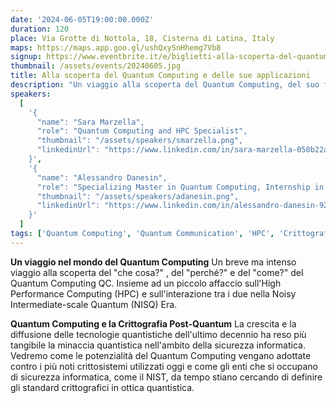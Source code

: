 ```yaml
---
date: '2024-06-05T19:00:00.000Z'
duration: 120
place: Via Grotte di Nottola, 18, Cisterna di Latina, Italy
maps: https://maps.app.goo.gl/ushQxySnHhemg7Vb8
signup: https://www.eventbrite.it/e/biglietti-alla-scoperta-del-quantum-computing-e-delle-sue-applicazioni-906014282107?aff=ebdsshother&utm_share_source=listing_android
thumbnail: /assets/events/20240605.jpg
title: Alla scoperta del Quantum Computing e delle sue applicazioni
description: "Un viaggio alla scoperta del Quantum Computing, del suo funzionamento e delle sue applicazioni, in particolare la Crittografia Post-Quantum"
speakers:
  [
    '{
      "name": "Sara Marzella", 
      "role": "Quantum Computing and HPC Specialist", 
      "thumbnail": "/assets/speakers/smarzella.png", 
      "linkedinUrl": "https://www.linkedin.com/in/sara-marzella-050b22a3/"
    }',
    '{
      "name": "Alessandro Danesin", 
      "role": "Specializing Master in Quantum Computing, Internship in Quantum Cryptography, MS in Mathematical Cryptography", 
      "thumbnail": "/assets/speakers/adanesin.png", 
      "linkedinUrl": "https://www.linkedin.com/in/alessandro-danesin-920151268/"
    }'
  ]
tags: ['Quantum Computing', 'Quantum Communication', 'HPC', 'Crittografia']
---
```


**Un viaggio nel mondo del Quantum Computing**
Un breve ma intenso viaggio alla scoperta del "che cosa?" , del "perché?" e del "come?" del Quantum Computing QC. Insieme ad un piccolo affaccio sull'High Performance Computing (HPC) e sull'interazione tra i due nella Noisy Intermediate-scale Quantum (NISQ) Era.

**Quantum Computing e la Crittografia Post-Quantum**
La crescita e la diffusione delle tecnologie quantistiche dell'ultimo decennio ha reso più tangibile la minaccia quantistica nell'ambito della sicurezza informatica. Vedremo come le potenzialità del Quantum Computing vengano adottate contro i più noti crittosistemi utilizzati oggi e come gli enti che si occupano di sicurezza informatica, come il NIST, da tempo stiano cercando di definire gli standard crittografici in ottica quantistica.